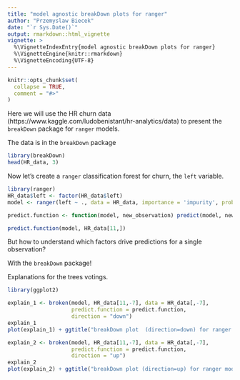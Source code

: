 ```yaml
---
title: "model agnostic breakDown plots for ranger"
author: "Przemyslaw Biecek"
date: "`r Sys.Date()`"
output: rmarkdown::html_vignette
vignette: >
  %\VignetteIndexEntry{model agnostic breakDown plots for ranger}
  %\VignetteEngine{knitr::rmarkdown}
  %\VignetteEncoding{UTF-8}
---
```


```r
knitr::opts_chunk$set(
  collapse = TRUE,
  comment = "#>"
)
```

Here we will use the HR churn data  (https://www.kaggle.com/ludobenistant/hr-analytics/data) to present the `breakDown` package for `ranger` models.

The data is in the `breakDown` package

```r
library(breakDown)
head(HR_data, 3)
```

Now let's create a `ranger` classification forest for churn, the `left` variable.

```r
library(ranger)
HR_data$left <- factor(HR_data$left)
model <- ranger(left ~ ., data = HR_data, importance = 'impurity', probability=TRUE, min.node.size = 2000)

predict.function <- function(model, new_observation) predict(model, new_observation, type = "response")$predictions[,2]

predict.function(model, HR_data[11,])

```

But how to understand which factors drive predictions for a single observation? 

With the `breakDown` package!

Explanations for the trees votings.

```r
library(ggplot2)

explain_1 <- broken(model, HR_data[11,-7], data = HR_data[,-7],
                    predict.function = predict.function, 
                    direction = "down")
explain_1
plot(explain_1) + ggtitle("breakDown plot  (direction=down) for ranger model")

explain_2 <- broken(model, HR_data[11,-7], data = HR_data[,-7],
                    predict.function = predict.function, 
                    direction = "up")
explain_2
plot(explain_2) + ggtitle("breakDown plot (direction=up) for ranger model")
```
